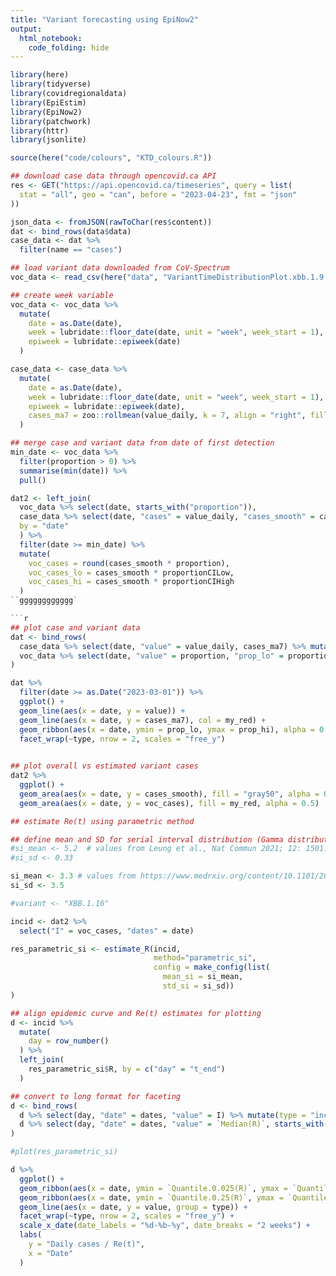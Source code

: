 ```yaml
---
title: "Variant forecasting using EpiNow2"
output: 
  html_notebook:
    code_folding: hide
---
```


```r
library(here)
library(tidyverse)
library(covidregionaldata)
library(EpiEstim)
library(EpiNow2)
library(patchwork)
library(httr)
library(jsonlite)

source(here("code/colours", "KTD_colours.R"))
```

```r
## download case data through opencovid.ca API
res <- GET("https://api.opencovid.ca/timeseries", query = list(
  stat = "all", geo = "can", before = "2023-04-23", fmt = "json"
))

json_data <- fromJSON(rawToChar(res$content))
dat <- bind_rows(data$data)
case_data <- dat %>%
  filter(name == "cases")

## load variant data downloaded from CoV-Spectrum
voc_data <- read_csv(here("data", "VariantTimeDistributionPlot.xbb.1.9.1.csv"))

## create week variable
voc_data <- voc_data %>%
  mutate(
    date = as.Date(date),
    week = lubridate::floor_date(date, unit = "week", week_start = 1),
    epiweek = lubridate::epiweek(date)
  )

case_data <- case_data %>%
  mutate(
    date = as.Date(date),
    week = lubridate::floor_date(date, unit = "week", week_start = 1),
    epiweek = lubridate::epiweek(date),
    cases_ma7 = zoo::rollmean(value_daily, k = 7, align = "right", fill = NA) # 7-day moving average
  )

## merge case and variant data from date of first detection
min_date <- voc_data %>%
  filter(proportion > 0) %>%
  summarise(min(date)) %>%
  pull()

dat2 <- left_join(
  voc_data %>% select(date, starts_with("proportion")), 
  case_data %>% select(date, "cases" = value_daily, "cases_smooth" = cases_ma7),
  by = "date"
  ) %>% 
  filter(date >= min_date) %>%
  mutate(
    voc_cases = round(cases_smooth * proportion),
    voc_cases_lo = cases_smooth * proportionCILow,
    voc_cases_hi = cases_smooth * proportionCIHigh
  )
``gggggggggggg`

```r
## plot case and variant data
dat <- bind_rows(
  case_data %>% select(date, "value" = value_daily, cases_ma7) %>% mutate(type = "cases"),
  voc_data %>% select(date, "value" = proportion, "prop_lo" = proportionCILow, "prop_hi" = proportionCIHigh) %>% mutate(type = "sequences")
)

dat %>%
  filter(date >= as.Date("2023-03-01")) %>%
  ggplot() + 
  geom_line(aes(x = date, y = value)) +
  geom_line(aes(x = date, y = cases_ma7), col = my_red) +
  geom_ribbon(aes(x = date, ymin = prop_lo, ymax = prop_hi), alpha = 0.5) +
  facet_wrap(~type, nrow = 2, scales = "free_y")
  
```

```r
## plot overall vs estimated variant cases
dat2 %>%
  ggplot() +
  geom_area(aes(x = date, y = cases_smooth), fill = "gray50", alpha = 0.5) +
  geom_area(aes(x = date, y = voc_cases), fill = my_red, alpha = 0.5)
```
```r
## estimate Re(t) using parametric method

## define mean and SD for serial interval distribution (Gamma distribution)
#si_mean <- 5.2  # values from Leung et al., Nat Commun 2021; 12: 1501. https://www.ncbi.nlm.nih.gov/pmc/articles/PMC7940469/
#si_sd <- 0.33

si_mean <- 3.3 # values from https://www.medrxiv.org/content/10.1101/2022.01.08.22268920v1.full.pdf
si_sd <- 3.5

#variant <- "XBB.1.16"

incid <- dat2 %>%
  select("I" = voc_cases, "dates" = date)

res_parametric_si <- estimate_R(incid, 
                                method="parametric_si",
                                config = make_config(list(
                                  mean_si = si_mean, 
                                  std_si = si_sd))
)

## align epidemic curve and Re(t) estimates for plotting
d <- incid %>%
  mutate(
    day = row_number()
  ) %>%
  left_join(
    res_parametric_si$R, by = c("day" = "t_end")
  )

## convert to long format for faceting
d <- bind_rows(
  d %>% select(day, "date" = dates, "value" = I) %>% mutate(type = "incidence"),
  d %>% select(day, "date" = dates, "value" = `Median(R)`, starts_with("Quantile")) %>% mutate(type = "Re(t)")
)

#plot(res_parametric_si)

d %>%
  ggplot() +
  geom_ribbon(aes(x = date, ymin = `Quantile.0.025(R)`, ymax = `Quantile.0.975(R)`), fill = "gray80", alpha = 0.5) +
  geom_ribbon(aes(x = date, ymin = `Quantile.0.25(R)`, ymax = `Quantile.0.75(R)`), fill = "gray50", alpha = 0.5) +
  geom_line(aes(x = date, y = value, group = type)) +
  facet_wrap(~type, nrow = 2, scales = "free_y") +
  scale_x_date(date_labels = "%d-%b-%y", date_breaks = "2 weeks") +
  labs(
    y = "Daily cases / Re(t)",
    x = "Date"
  )
```

